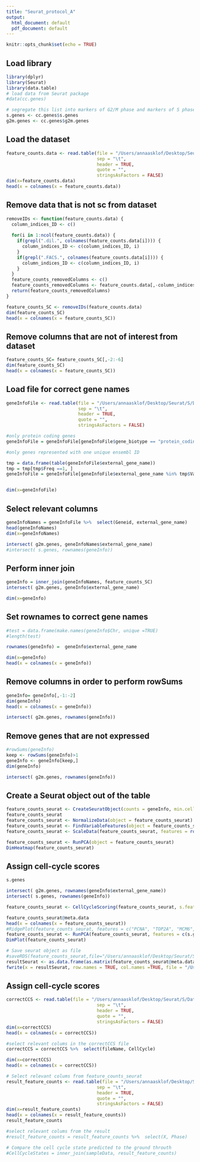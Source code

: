 ```yaml
---
title: "Seurat_protocol_A"
output:
  html_document: default
  pdf_document: default
---
```


```r
knitr::opts_chunk$set(echo = TRUE)
```

## Load library

```r
library(dplyr)
library(Seurat)
library(data.table)
# load data from Seurat package
#data(cc.genes)

# segregate this list into markers of G2/M phase and markers of S phase
s.genes <- cc.genes$s.genes
g2m.genes <- cc.genes$g2m.genes
```

## Load the dataset

```r
feature_counts.data <- read.table(file = "/Users/annaasklof/Desktop/Seurat/S/Data/feature_counts.table.tsv", 
                                  sep = "\t",
                                  header = TRUE,
                                  quote = "",
                                  stringsAsFactors = FALSE)
dim(x=feature_counts.data)
head(x = colnames(x = feature_counts.data))
```

## Remove data that is not sc from dataset

```r
removeIDs <- function(feature_counts.data) {
  column_indices_ID <- c()
  
  for(i in 1:ncol(feature_counts.data)) {
    if(grepl(".dil.", colnames(feature_counts.data[i]))) {
      column_indices_ID <- c(column_indices_ID, i)
    }
    if(grepl(".FACS.", colnames(feature_counts.data[i]))) {
      column_indices_ID <- c(column_indices_ID, i)
    }
  }
  feature_counts_removedColumns <- c()
  feature_counts_removedColumns <- feature_counts.data[,-column_indices_ID]
  return(feature_counts_removedColumns)
}

feature_counts_SC <- removeIDs(feature_counts.data)
dim(feature_counts_SC)
head(x = colnames(x = feature_counts_SC))

```

## Remove columns that are not of interest from dataset

```r
feature_counts_SC= feature_counts_SC[,-2:-6]
dim(feature_counts_SC)
head(x = colnames(x = feature_counts_SC))
```

## Load file for correct gene names

```r
geneInfoFile <- read.table(file = "/Users/annaasklof/Desktop/Seurat/S/Data/geneInfo.QC.method.seurat.SCORPIUS.tsv", 
                           sep = "\t",
                           header = TRUE,
                           quote = "",
                           stringsAsFactors = FALSE)

#only protein coding genes
geneInfoFile = geneInfoFile[geneInfoFile$gene_biotype == "protein_coding",] 

#only genes represented with one unique ensembl ID

tmp = data.frame(table(geneInfoFile$external_gene_name))
tmp = tmp[tmp$Freq ==1, ]
geneInfoFile = geneInfoFile[geneInfoFile$external_gene_name %in% tmp$Var1, ]


dim(x=geneInfoFile)
```

## Select relevant columns

```r
geneInfoNames = geneInfoFile %>%  select(Geneid, external_gene_name)
head(geneInfoNames)
dim(x=geneInfoNames)

intersect( g2m.genes, geneInfoNames$external_gene_name)
#intersect( s.genes, rownames(geneInfo))


```


## Perform inner join 

```r
geneInfo = inner_join(geneInfoNames, feature_counts_SC)
intersect( g2m.genes, geneInfo$external_gene_name)

dim(x=geneInfo)
```

## Set rownames to correct gene names

```r
#test = data.frame(make.names(geneInfo$Chr, unique =TRUE)
#length(test)

rownames(geneInfo) =  geneInfo$external_gene_name

dim(x=geneInfo)
head(x = colnames(x = geneInfo))

```

## Remove columns in order to perform rowSums

```r
geneInfo= geneInfo[,-1:-2]
dim(geneInfo)
head(x = colnames(x = geneInfo))

intersect( g2m.genes, rownames(geneInfo))

```

## Remove genes that are not expressed

```r
#rowSums(geneInfo)
keep <- rowSums(geneInfo)>1
geneInfo <- geneInfo[keep,]
dim(geneInfo)

intersect( g2m.genes, rownames(geneInfo))

```

## Create a Seurat object out of the table

```r
feature_counts_seurat <- CreateSeuratObject(counts = geneInfo, min.cells = 3)
feature_counts_seurat
feature_counts_seurat <- NormalizeData(object = feature_counts_seurat)
feature_counts_seurat <- FindVariableFeatures(object = feature_counts_seurat, selection.method = "vst")
feature_counts_seurat <- ScaleData(feature_counts_seurat, features = rownames(feature_counts_seurat))

feature_counts_seurat <- RunPCA(object = feature_counts_seurat)
DimHeatmap(feature_counts_seurat)
```

## Assign cell-cycle scores

```r
s.genes

intersect( g2m.genes, rownames(geneInfo$external_gene_name))
intersect( s.genes, rownames(geneInfo))

feature_counts_seurat <- CellCycleScoring(feature_counts_seurat, s.features = s.genes, g2m.features = g2m.genes, set.ident = TRUE)

feature_counts_seurat@meta.data
head(x = colnames(x = feature_counts_seurat))
#RidgePlot(feature_counts_seurat, features = c("PCNA", "TOP2A", "MCM6", "MKI67"), ncol = 2)
feature_counts_seurat <- RunPCA(feature_counts_seurat, features = c(s.genes, g2m.genes))
DimPlot(feature_counts_seurat)

# Save seurat object as file
#saveRDS(feature_counts_seurat,file="/Users/annaasklof/Desktop/Seurat/S/feature_counts_seurat.rds")
resultSeurat <- as.data.frame(as.matrix(feature_counts_seurat@meta.data))
fwrite(x = resultSeurat, row.names = TRUE, col.names =TRUE, file = "/Users/annaasklof/Desktop/Seurat/S/resultSeurat.csv")
```
## Assign cell-cycle scores

```r
correctCCS <- read.table(file = "/Users/annaasklof/Desktop/Seurat/S/Data/sampleData.QC.method.tsv", 
                                  sep = "\t",
                                  header = TRUE,
                                  quote = "",
                                  stringsAsFactors = FALSE)
dim(x=correctCCS)
head(x = colnames(x = correctCCS))

#select relevant colums in the correctCCS file
correctCCS = correctCCS %>%  select(fileName, CellCycle)

dim(x=correctCCS)
head(x = colnames(x = correctCCS))

# Select relevant colums from feature_counts_seurat
result_feature_counts <- read.table(file = "/Users/annaasklof/Desktop/Seurat/S/resultSeurat.csv", 
                                  sep = "\t",
                                  header = TRUE,
                                  quote = "",
                                  stringsAsFactors = FALSE)
dim(x=result_feature_counts)
head(x = colnames(x = result_feature_counts))
result_feature_counts

#select relevant colums from the result
#result_feature_counts = result_feature_counts %>%  select(X, Phase)

# Compare the cell cycle state predicted to the ground throuth
#CellCycleStates = inner_join(sampleData, result_feature_counts) 


```